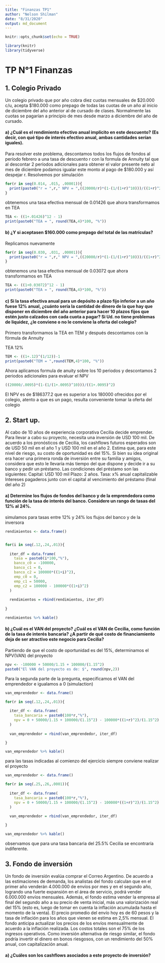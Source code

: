 ```yaml
---
title: "Finanzas TP1"
author: "Nelson Shilman"
date: "8/31/2020"
output: md_document
---
```


```r
knitr::opts_chunk$set(echo = TRUE)
```

```r
library(knitr)
library(tidyverse)

```

# TP N°1 Finanzas

## 1. Colegio Privado

Un colegio privado que por año cobra diez cuotas mensuales de $20.000 c/u, acepta $180.000
como prepago de todas las cuotas de un año al inicio de diciembre del año anterior al de
cursado de clases. Normalmente las cuotas se pagarían a principio de mes desde marzo a
diciembre del año de cursado. 

#### a) ¿Cuál es el rendimiento efectivo anual implícito en este descuento? (Es decir, con qué tipo de interés efectivo anual, ambas cantidades serían iguales).

Para resolver este problema, descontamos todos los flujos de fondos al período febrero a una tasa de descuento r con la formula de Annuity tal que al descontar 2 períodos adicionales para obtener el valor presente neto al mes de diciembre podamos igualar este monto al pago de $180.000 y así despejar r. Resolvemos por simulación



```r
for(r in seq(0.014, .015, .00001)){
  print(paste0("r = ",r," NPV = ",((20000/r)*(1-(1/(1+r)^10)))/((1+r)^2)))
}
```

obtenemos una tasa efectiva mensual de 0.01426 que ahora transformamos en TEA

```r
TEA <- ((1+.01426)^12 - 1)
print(paste0("TEA = ", round(TEA,4)*100, "%"))
```

#### b) ¿Y si aceptasen $160.000 como prepago del total de las matrículas? 

Replicamos nuevamente


```r
for(r in seq(0.030, .031, .00001)){
  print(paste0("r = ",r," NPV = ",((20000/r)*(1-(1/(1+r)^10)))/((1+r)^2)))
}
```

obtenemos una tasa efectiva mensual de 0.03072 que ahora transformamos en TEA

```r
TEA <- ((1+0.03072)^12 - 1)
print(paste0("TEA = ", round(TEA,4)*100, "%"))
```

#### c) Si la tasa efectiva anual para un depósito a plazo fijo inferior a un año fuese 12% anual, ¿cuánto sería la cantidad de dinero de la que hay que disponer en diciembre del año anterior para hacer 10 plazos fijos que estén justo calzados con cada cuota a pagar? Si Ud. no tiene problemas de liquidez, ¿le conviene o no le conviene la oferta del colegio?



Primero transformamos la TEA en TEM y después descontamos con la fórmula de Annuity

TEA 12%
```r
TEM <- ((1+.12)^(1/12))-1
print(paste0("TEM = ",round(TEM,4)*100, "%"))
```

Ahora aplicamos formula de anuity sobre los 10 periodos y descontamos 2 periodos adicionales para evaluar el NPV

```r
((20000/.0095)*(1-(1/(1+.0095)^10)))/((1+.0095)^2)
```


El NPV es de $186377.2 que es superior a los 180000 ofrecidos por el colegio, atento a que es un pago, resulta conveniente tomar la oferta del colegio





## 2. Start up.
Al cabo de 10 años de experiencia corporativa Cecilia decide emprender. Para llevar a cabo su
proyecto, necesita una inversión de USD 100 mil. De acuerdo a los pronósticos de Cecilia, los
cashflows futuros esperados son de USD 50 mil en el año 1 y USD 100 mil en el año 2. Estima
que, para este nivel de riesgo, su costo de oportunidad es del 15%.
Si bien su idea original era hacer una primera ronda de inversión entre su familia y amigos,
considera que esto le llevaría más tiempo del que dispone y decide ir a su banco y pedir un
préstamo. Las condiciones del préstamo son las siguientes:
  Capital: USD 100 mil
  Plazo: 2 años.
  Tasa: x% anual capitalizable
  Intereses pagaderos junto con el capital al vencimiento del préstamo (final del año 2)



#### a) Determine los flujos de fondos del banco y de la emprendedora como función de la tasa de interés del banco. Considere un rango de tasas del 12% al 24%.  

simulamos para tasas entre 12% y 24% los flujos del banco y de la  inversora

```r
rendimientos <- data.frame()


for(i in seq(.12,.24,.01)){
  
  iter_df = data.frame(
    tasa = paste0(i*100,"%"),
    banco_c0 = -100000,
    banco_c1 = 0,
    banco_c2 = 100000*((1+i)^2),
    emp_c0 = 0,
    emp_c1 = 50000,
    emp_c2 = 100000 - 100000*((1+i)^2)
  )
  
  rendimientos = rbind(rendimientos, iter_df)
  
}

rendimientos %>% kable()


```

#### b) ¿Cuál es el VAN del proyecto? ¿Cuál es el VAN de Cecilia, como función de la tasa de interés bancaria? ¿A partir de qué costo de financiamiento deja de ser atractivo este negocio para Cecilia?


Partiendo de que el costo de oportunidad es del 15%, determinamos el NPV(VAN) del proyecto

```r
npv <- -100000 + 50000/1.15 + 100000/(1.15^2)
paste0("El VAN del proyecto es de: $", round(npv,2))

```

Para la segunda parte de la pregunta, especificamos el VAN del emprendedor e igualamos a 0 (simulaction)


```r
van_emprendedor <- data.frame()

for(r in seq(.12,.24,.01)){
  
  iter_df <- data.frame(
    tasa_bancaria = paste0(100*r,"%"),
    npv = 0 + 50000/1.15 + 100000/(1.15^2) - 100000*((1+r)^2)/(1.15^2) 
  )
  
  van_emprendedor = rbind(van_emprendedor, iter_df)

}

van_emprendedor %>% kable()

```

para las tasas indicadas al comienzo del ejercicio siempre conviene realizar el proyecto

```r
van_emprendedor <- data.frame()

for(r in seq(.25,.26,.0001)){
  
  iter_df <- data.frame(
    tasa_bancaria = paste0(100*r,"%"),
    npv = 0 + 50000/1.15 + 100000/(1.15^2) - 100000*((1+r)^2)/(1.15^2) 
  )
  
  van_emprendedor = rbind(van_emprendedor, iter_df)

}

van_emprendedor %>% kable()

```





observamos que para una tasa bancaria del 25.5% Cecilia se encontraría indiferente.



## 3. Fondo de inversión
Un fondo de inversión evalúa comprar el Correo Argentino. De acuerdo a las estimaciones de
demanda, los analistas del fondo calculan que en el primer año venderán 4.000.000 de envíos
por mes y en el segundo año, logrando una fuerte expansión en el área de servicio, podrá
vender 6.000.000 envíos mensuales. Además, el fondo estima vender la empresa al final del
segundo año a su precio de venta inicial, más una valorización real del 15% (esto es, luego de
tomar en cuenta la inflación acumulada hasta el momento de la venta). El precio promedio del
envío hoy es de 60 pesos y la tasa de inflación para los años que vienen se estima en 2,5%
mensual. El fondo anticipa actualizar los precios de los envíos mensualmente de acuerdo a la
inflación realizada. Los costos totales son el 75% de los ingresos operativos. Como inversión
alternativa de riesgo similar, el fondo podría invertir el dinero en bonos riesgosos, con un
rendimiento del 50% anual, con capitalización anual.


#### a) ¿Cuáles son los cashflows asociados a este proyecto de inversión?






